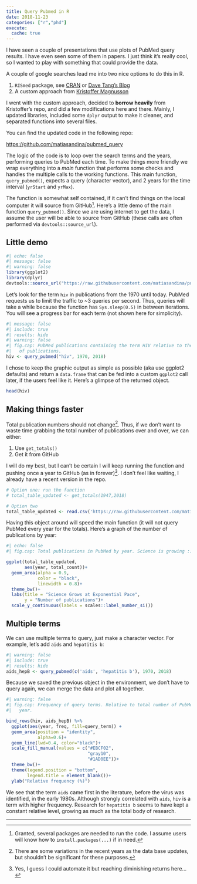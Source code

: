 ```yaml
---
title: Query Pubmed in R
date: 2018-11-23
categories: ["r","phd"]
execute: 
  cache: true
---
```


I have seen a couple of presentations that use plots of PubMed query results. I have even seen some of them in papers. I just think it's really cool, so I wanted to play with something that could provide the data.

A couple of google searches lead me into two nice options to do this in R.

1)  `RISmed` package, see [CRAN](https://cran.r-project.org/web/packages/RISmed/index.html) or [Dave Tang's Blog](https://davetang.org/muse/2013/10/31/querying-pubmed-using-r/)
2)  A custom approach from [Kristoffer Magnusson](https://github.com/rpsychologist/PubMed)

I went with the custom approach, decided to **borrow heavily** from Kristoffer's repo, and did a few modifications here and there. Mainly, I updated libraries, included some `dplyr` output to make it cleaner, and separated functions into several files.

You can find the updated code in the following repo:

<https://github.com/matiasandina/pubmed_query>

The logic of the code is to loop over the search terms and the years, performing queries to PubMed each time. To make things more friendly we wrap everything into a *main* function that performs some checks and handles the multiple calls to the working functions. This main function, `query_pubmed()`, expects a query (character vector), and 2 years for the time interval (`yrStart` and `yrMax`).

The function is somewhat self contained, if it can't find things on the local computer it will source from GitHub[^1]. Here's a little demo of the main function `query_pubmed()`. Since we are using internet to get the data, I assume the user will be able to source from GitHub (these calls are often performed via `devtools::source_url`).

[^1]: Granted, several packages are needed to run the code. I assume users will know how to `install.packages(...)` if in need.

## Little demo

```r
#| echo: false
#| message: false
#| warning: false
library(ggplot2)
library(dplyr)
devtools::source_url("https://raw.githubusercontent.com/matiasandina/pubmed_query/master/src/query_pubmed.R")
```

Let's look for the term `hiv` in publications from the 1970 until today. PubMed requests us to limit the traffic to \~3 queries per second. Thus, queries will take a while because the function has `Sys.sleep(0.5)` in between iterations. You will see a progress bar for each term (not shown here for simplicity).

```r
#| message: false
#| include: true
#| results: hide
#| warning: false
#| fig.cap: PubMed publications containing the term HIV relative to the total number
#|   of publications.
hiv <- query_pubmed("hiv", 1970, 2018)

```

I chose to keep the graphic output as simple as possible (aka use ggplot2 defaults) and return a `data.frame` that can be fed into a custom `ggplot2` call later, if the users feel like it. Here's a glimpse of the returned object.

```r
head(hiv)
```

## Making things faster

Total publication numbers should not change[^2]. Thus, if we don't want to waste time grabbing the total number of publications over and over, we can either:

[^2]: There are some variations in the recent years as the data base updates, but shouldn't be significant for these purposes.

1)  Use `get_totals()`
2)  Get it from GitHub

I will do my best, but I can't be certain I will keep running the function and pushing once a year to GitHub (as in forever)[^3]. I don't feel like waiting, I already have a recent version in the repo.

[^3]: Yes, I guess I could automate it but reaching diminishing returns here...

```r
# Option one: run the function
# total_table_updated <- get_totals(1947,2018)

# Option two
total_table_updated <- read.csv('https://raw.githubusercontent.com/matiasandina/pubmed_query/master/data/total_table_updated.csv')

```

Having this object around will speed the main function (it will not query PubMed every year for the totals). Here's a graph of the number of publications by year:

```r
#| echo: false
#| fig.cap: Total publications in PubMed by year. Science is growing :)

ggplot(total_table_updated, 
       aes(year, total_count))+
  geom_area(alpha = 0.9, 
            color = "black", 
            linewidth = 0.8)+
  theme_bw()+
  labs(title = "Science Grows at Exponential Pace", 
       y = "Number of publications")+
  scale_y_continuous(labels = scales::label_number_si())

```

## Multiple terms

We can use multiple terms to query, just make a character vector. For example, let's add `aids` and `hepatitis b`:

```r
#| warning: false
#| include: true
#| results: hide
aids_hepB <- query_pubmed(c('aids', 'hepatitis b'), 1970, 2018)
```

Because we saved the previous object in the environment, we don't have to query again, we can merge the data and plot all together.

```r
#| warning: false
#| fig.cap: Frequency of query terms. Relative to total number of PubMed entries per
#|   year.

bind_rows(hiv, aids_hepB) %>%
  ggplot(aes(year, freq, fill=query_term)) +
  geom_area(position = "identity",
            alpha=0.6)+
  geom_line(lwd=0.4, color="black")+
  scale_fill_manual(values = c("#EBCF02",
                               "gray10",
                               "#1AD0EE"))+
  theme_bw()+
  theme(legend.position = "bottom",
        legend.title = element_blank())+
  ylab("Relative frequency (%)")

```

We see that the term `aids` came first in the literature, before the virus was identified, in the early 1980s. Although strongly correlated with `aids`, `hiv` is a term with higher frequency. Research for `hepatitis b` seems to have kept a constant relative level, growing as much as the total body of research.

------------------------------------------------------------------------
